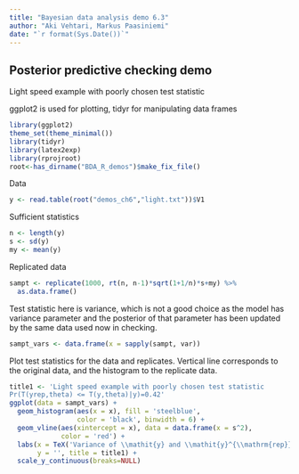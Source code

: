 ```yaml
---
title: "Bayesian data analysis demo 6.3"
author: "Aki Vehtari, Markus Paasiniemi"
date: "`r format(Sys.Date())`"
---
```

## Posterior predictive checking demo

Light speed example with poorly chosen test statistic

ggplot2 is used for plotting, tidyr for manipulating data frames

```r
library(ggplot2)
theme_set(theme_minimal())
library(tidyr)
library(latex2exp)
library(rprojroot)
root<-has_dirname("BDA_R_demos")$make_fix_file()
```

Data

```r
y <- read.table(root("demos_ch6","light.txt"))$V1
```

Sufficient statistics

```r
n <- length(y)
s <- sd(y)
my <- mean(y)
```

Replicated data

```r
sampt <- replicate(1000, rt(n, n-1)*sqrt(1+1/n)*s+my) %>%
  as.data.frame()
```

Test statistic here is variance, which is not a good choice as the
model has variance parameter and the posterior of that parameter
has been updated by the same data used now in checking.

```r
sampt_vars <- data.frame(x = sapply(sampt, var))
```

Plot test statistics for the data and replicates.
Vertical line corresponds to the original data, and
the histogram to the replicate data.

```r
title1 <- 'Light speed example with poorly chosen test statistic
Pr(T(yrep,theta) <= T(y,theta)|y)=0.42'
ggplot(data = sampt_vars) +
  geom_histogram(aes(x = x), fill = 'steelblue',
                 color = 'black', binwidth = 6) +
  geom_vline(aes(xintercept = x), data = data.frame(x = s^2),
             color = 'red') +
  labs(x = TeX('Variance of \\mathit{y} and \\mathit{y}^{\\mathrm{rep}}'),
       y = '', title = title1) +
  scale_y_continuous(breaks=NULL)
```


